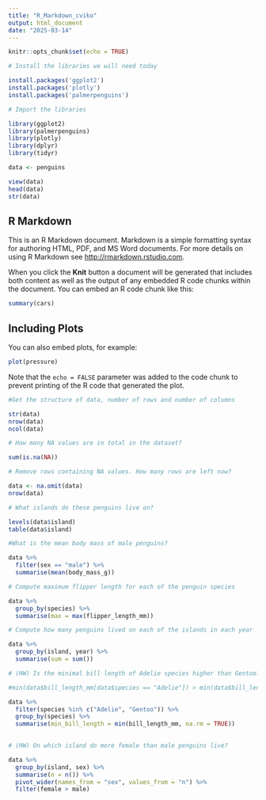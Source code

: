 ```yaml
---
title: "R_Markdown_cviko"
output: html_document
date: "2025-03-14"
---
```


```r
knitr::opts_chunk$set(echo = TRUE)

# Install the libraries we will need today

install.packages('ggplot2')
install.packages('plotly') 
install.packages('palmerpenguins')

# Import the libraries

library(ggplot2)
library(palmerpenguins)
library(plotly)
library(dplyr)
library(tidyr)

data <- penguins

view(data)
head(data)
str(data)

```

## R Markdown

This is an R Markdown document. Markdown is a simple formatting syntax for authoring HTML, PDF, and MS Word documents. For more details on using R Markdown see <http://rmarkdown.rstudio.com>.

When you click the **Knit** button a document will be generated that includes both content as well as the output of any embedded R code chunks within the document. You can embed an R code chunk like this:

```r
summary(cars)
```

## Including Plots

You can also embed plots, for example:

```r
plot(pressure)
```

Note that the `echo = FALSE` parameter was added to the code chunk to prevent printing of the R code that generated the plot.


```r

#Get the structure of data, number of rows and number of columns

str(data)
nrow(data)
ncol(data)

# How many NA values are in total in the dataset?

sum(is.na(NA))

# Remove rows containing NA values. How many rows are left now?

data <- na.omit(data)
nrow(data)

# What islands do these penguins live on?

levels(data$island)
table(data$island)

#What is the mean body mass of male penguins?

data %>% 
  filter(sex == "male") %>% 
  summarise(mean(body_mass_g)) 

# Compute maximum flipper length for each of the penguin species

data %>% 
  group_by(species) %>% 
  summarise(max = max(flipper_length_mm))

# Compute how many penguins lived on each of the islands in each year

data %>% 
  group_by(island, year) %>% 
  summarise(sum = sum())

# (HW) Is the minimal bill length of Adelie species higher than Gentoo?

#min(data$bill_length_mm[data$species == "Adelie"]) > min(data$bill_length_mm[data$species == "Gentoo"])

data %>%
  filter(species %in% c("Adelie", "Gentoo")) %>%
  group_by(species) %>%
  summarise(min_bill_length = min(bill_length_mm, na.rm = TRUE))
  

# (HW) On which island do more female than male penguins live?

data %>% 
  group_by(island, sex) %>% 
  summarise(n = n()) %>% 
  pivot_wider(names_from = "sex", values_from = "n") %>%
  filter(female > male)
  
```

